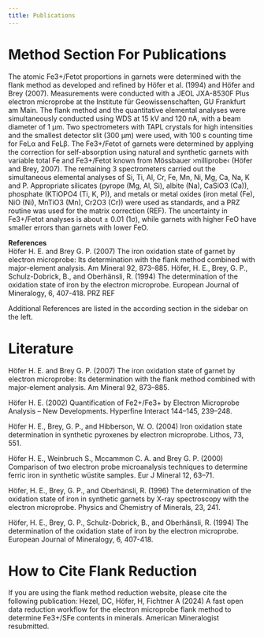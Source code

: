 ```yaml
---
title: Publications
---
```


# Method Section For Publications

The atomic Fe3+/Fetot proportions in garnets were determined with the flank method as developed and refined by Höfer et al. (1994) and Höfer and Brey (2007). Measurements were conducted with a JEOL JXA-8530F Plus electron microprobe at the Institute für Geowissenschaften, GU Frankfurt am Main. The flank method and the quantitative elemental analyses were simultaneously conducted using WDS at 15 kV and 120 nA, with a beam diameter of 1 μm. Two spectrometers with TAPL crystals for high intensities and the smallest detector slit (300 μm) were used, with 100 s counting time for FeLα and FeLβ. The Fe3+/Fetot of garnets were determined by applying the correction for self-absorption using natural and synthetic garnets with variable total Fe and Fe3+/Fetot known from Mössbauer ›milliprobe‹ (Höfer and Brey, 2007). The remaining 3 spectrometers carried out the simultaneous elemental analyses of Si, Ti, Al, Cr, Fe, Mn, Ni, Mg, Ca, Na, K and P. Appropriate silicates (pyrope (Mg, Al, Si), albite (Na), CaSiO3 (Ca)), phosphate (KTiOPO4 (Ti, K, P)), and metals or metal oxides (iron metal (Fe), NiO (Ni), MnTiO3 (Mn), Cr2O3 (Cr)) were used as standards, and a PRZ routine was used for the matrix correction (REF). The uncertainty in Fe3+/Fetot analyses is about ± 0.01 (1σ), while garnets with higher FeO have smaller errors than garnets with lower FeO.

**References**  
Höfer H. E. and Brey G. P. (2007) The iron oxidation state of garnet by electron microprobe: Its determination with the flank method combined with major-element analysis. Am Mineral 92, 873–885.
Höfer, H. E., Brey, G. P., Schulz-Dobrick, B., and Oberhänsli, R. (1994) The determination of the oxidation state of iron by the electron microprobe. European Journal of Mineralogy, 6, 407-418.
PRZ REF

Additional References are listed in the according section in the sidebar on the left.

# Literature

Höfer H. E. and Brey G. P. (2007) The iron oxidation state of garnet by electron microprobe: Its determination with the flank method combined with major-element analysis. Am Mineral 92, 873–885.

Höfer H. E. (2002) Quantification of Fe2+/Fe3+ by Electron Microprobe Analysis – New Developments. Hyperfine Interact 144–145, 239–248.

Höfer H. E., Brey, G. P., and Hibberson, W. O. (2004) Iron oxidation state determination in synthetic pyroxenes by electron microprobe. Lithos, 73, 551.

Höfer H. E., Weinbruch S., Mccammon C. A. and Brey G. P. (2000) Comparison of two electron probe microanalysis techniques to determine ferric iron in synthetic wüstite samples. Eur J Mineral 12, 63–71.

Höfer, H. E., Brey, G. P., and Oberhänsli, R. (1996) The determination of the oxidation state of iron in synthetic garnets by X-ray spectroscopy with the electron microprobe. Physics and Chemistry of Minerals, 23, 241.

Höfer, H. E., Brey, G. P., Schulz-Dobrick, B., and Oberhänsli, R. (1994) The determination of the oxidation state of iron by the electron microprobe. European Journal of Mineralogy, 6, 407-418.

# How to Cite Flank Reduction

If you are using the flank method reduction website, please cite the following publication:
Hezel, DC, Höfer, H, Fichtner A (2024) A fast open data reduction workflow for the electron microprobe flank method to determine Fe3+/SFe contents in minerals. American Mineralogist resubmitted.